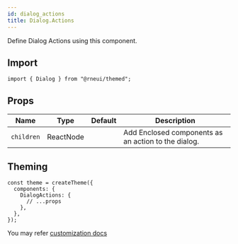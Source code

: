 ```yaml
---
id: dialog_actions
title: Dialog.Actions
---
```



<IconsStyle />

Define Dialog Actions using this component.

## Import

```tsx
import { Dialog } from "@rneui/themed";
```

## Props

<div class='table-responsive'>

| Name       | Type      | Default | Description                                         |
| ---------- | --------- | ------- | --------------------------------------------------- |
| `children` | ReactNode |         | Add Enclosed components as an action to the dialog. |

</div>

## Theming

```tsx
const theme = createTheme({
  components: {
    DialogActions: {
      // ...props
    },
  },
});
```

You may refer [customization docs](../customization)
